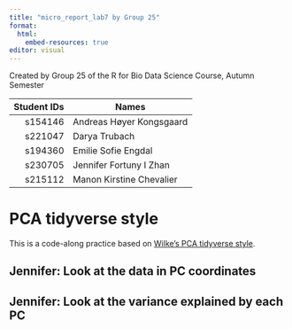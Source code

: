 ```yaml
---
title: "micro_report_lab7 by Group 25"
format:
  html:
    embed-resources: true
editor: visual
---
```

Created by Group 25 of the R for Bio Data Science Course, Autumn Semester

| Student IDs | Names                    |
|------------:|--------------------------|
|     s154146 | Andreas Høyer Kongsgaard |
|     s221047 | Darya Trubach            |
|     s194360 | Emilie Sofie Engdal      |
|     s230705 | Jennifer Fortuny I Zhan  |
|     s215112 | Manon Kirstine Chevalier |

# PCA tidyverse style
This is a code-along practice based on [Wilke's PCA tidyverse style](https://clauswilke.com/blog/2020/09/07/pca-tidyverse-style/).

## Jennifer: Look at the data in PC coordinates

## Jennifer: Look at the variance explained by each PC
